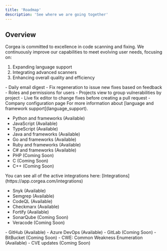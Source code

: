```yaml
---
title: 'Roadmap'
description: 'See where we are going together'
---
```


## Overview
Corgea is committed to excellence in code scanning and fixing. We continuously improve our capabilities to meet evolving user needs, focusing on:

1. Expanding language support
2. Integrating advanced scanners
3. Enhancing overall quality and efficiency


<Accordion icon="star" title="Features">
- Daily email digest
- Fix regeneration to issue new fixes based on feedback
- Roles and permissions for users 
- Projects view to group vulnerabilities by project
- Live fix editor to change fixes before creating a pull request
- Company configuration page
</Accordion>

<Accordion icon="message" title="Language Support">
For more information about [language and framework support](language_support).

- Python and frameworks (Available)
- JavaScript (Available)
- TypeScript (Available)
- Java and frameworks (Available)
- Go and frameworks (Available)
- Ruby and frameworks (Available)
- C# and frameworks (Available)
- PHP (Coming Soon)
- C (Coming Soon)
- C++ (Coming Soon)
</Accordion>
<Accordion icon="radar" title="Scanner Support">
You can see all of the active integrations here: [Integrations](https://app.corgea.com/integrations)

- Snyk (Available)
- Semgrep (Available)
- CodeQL (Available)
- Checkmarx (Available)
- Fortify (Available)
- SonarQube (Coming Soon)
- Veracode (Coming Soon)
</Accordion>
<Accordion icon="box" title="Repository Support">
- GitHub (Available)
- Azure DevOps (Available)
- GitLab (Coming Soon)
- BitBucket (Coming Soon)
</Accordion>
<Accordion icon="bug" title="Issue Support">
- CWE: Common Weakness Enumeration (Available)
- CVE updates (Coming Soon)
</Accordion>
